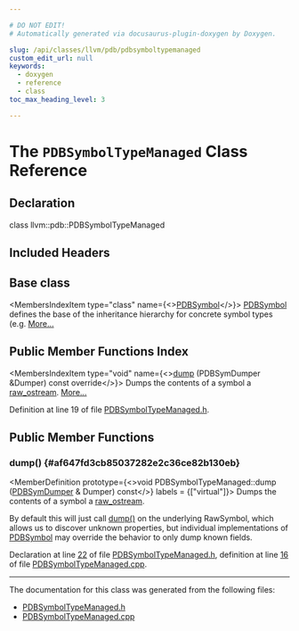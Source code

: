 ```yaml
---

# DO NOT EDIT!
# Automatically generated via docusaurus-plugin-doxygen by Doxygen.

slug: /api/classes/llvm/pdb/pdbsymboltypemanaged
custom_edit_url: null
keywords:
  - doxygen
  - reference
  - class
toc_max_heading_level: 3

---
```





# The `PDBSymbolTypeManaged` Class Reference

<DoxygenPage pluginConfig={pluginConfig}>



## Declaration

<CodeBlock>class llvm::pdb::PDBSymbolTypeManaged</CodeBlock>

## Included Headers

<IncludesList>
<IncludesListItem
  filePath="llvm/DebugInfo/PDB/PDBSymbolTypeManaged.h"
  permalink="/docs/api/files/include/include/llvm/include/llvm/debuginfo/include/llvm/debuginfo/pdb/pdbsymboltypemanaged-h"
  isLocal="true" />
</IncludesList>

## Base class

<MembersIndex>

<MembersIndexItem
  type="class"
  name={<><a href="/docs/api/classes/llvm/pdb/pdbsymbol">PDBSymbol</a></>}>
<a href="/docs/api/classes/llvm/pdb/pdbsymbol">PDBSymbol</a> defines the base of the inheritance hierarchy for concrete symbol types (e.g. <a href="/docs/api/classes/llvm/pdb/pdbsymbol/#details">More...</a>
</MembersIndexItem>

</MembersIndex>

## Public Member Functions Index

<MembersIndex>

<MembersIndexItem
  type="void"
  name={<><a href="#af647fd3cb85037282e2c36ce82b130eb">dump</a> (PDBSymDumper &amp;Dumper) const override</>}>
Dumps the contents of a symbol a <a href="/docs/api/classes/llvm/raw-ostream">raw&#95;ostream</a>. <a href="#af647fd3cb85037282e2c36ce82b130eb">More...</a>
</MembersIndexItem>

</MembersIndex>


Definition at line 19 of file <a href="/docs/api/files/include/include/llvm/include/llvm/debuginfo/include/llvm/debuginfo/pdb/pdbsymboltypemanaged-h">PDBSymbolTypeManaged.h</a>.

<SectionDefinition>

## Public Member Functions

### dump() {#af647fd3cb85037282e2c36ce82b130eb}

<MemberDefinition
  prototype={<>void PDBSymbolTypeManaged::dump (<a href="/docs/api/classes/llvm/pdb/pdbsymdumper">PDBSymDumper</a> &amp; Dumper) const</>}
  labels = {["virtual"]}>
Dumps the contents of a symbol a <a href="/docs/api/classes/llvm/raw-ostream">raw&#95;ostream</a>.

By default this will just call <a href="#af647fd3cb85037282e2c36ce82b130eb">dump()</a> on the underlying RawSymbol, which allows us to discover unknown properties, but individual implementations of <a href="/docs/api/classes/llvm/pdb/pdbsymbol">PDBSymbol</a> may override the behavior to only dump known fields.

Declaration at line <a href="/docs/api/files/include/include/llvm/include/llvm/debuginfo/include/llvm/debuginfo/pdb/pdbsymboltypemanaged-h/#l00022">22</a> of file <a href="/docs/api/files/include/include/llvm/include/llvm/debuginfo/include/llvm/debuginfo/pdb/pdbsymboltypemanaged-h">PDBSymbolTypeManaged.h</a>, definition at line <a href="/docs/api/files/lib/lib/debuginfo/lib/debuginfo/pdb/pdbsymboltypemanaged-cpp/#l00016">16</a> of file <a href="/docs/api/files/lib/lib/debuginfo/lib/debuginfo/pdb/pdbsymboltypemanaged-cpp">PDBSymbolTypeManaged.cpp</a>.
</MemberDefinition>

</SectionDefinition>

<hr/>

The documentation for this class was generated from the following files:

<ul>
<li><a href="/docs/api/files/include/include/llvm/include/llvm/debuginfo/include/llvm/debuginfo/pdb/pdbsymboltypemanaged-h">PDBSymbolTypeManaged.h</a></li>
<li><a href="/docs/api/files/lib/lib/debuginfo/lib/debuginfo/pdb/pdbsymboltypemanaged-cpp">PDBSymbolTypeManaged.cpp</a></li>
</ul>

</DoxygenPage>
